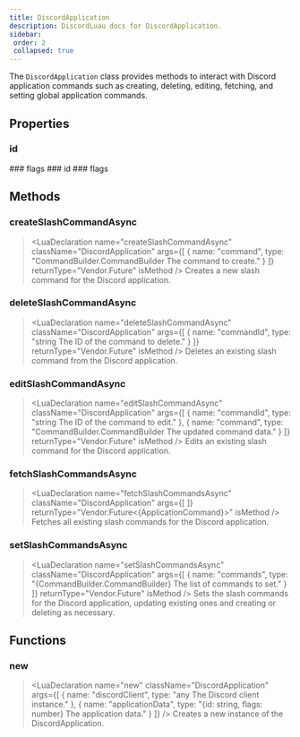 ```yaml
---
title: DiscordApplication
description: DiscordLuau docs for DiscordApplication.
sidebar:
 order: 2
 collapsed: true
---
```

[//]: # (This file was automatically @generated from moonwave comments using a script. Please do not exit by hand.)
[//]: # (To actually edit documentation, make changes to the main DiscordLuau repo.)

[//]: # (----- DOCUMENT IMPORTS ----- )


[//]: # (----- DOCUMENT DESCRIPTION ----- )

The `DiscordApplication` class provides methods to interact with Discord application commands such as creating, deleting, editing, fetching, and setting global application commands.

[//]: # (----- DOCUMENT PROPERTIES ----- )

## Properties

### id

<LuaProperty name="DiscordApplication.id" type="string" />
### flags

<LuaProperty name="DiscordApplication.flags" type="number" />
### id

<LuaProperty name="DiscordApplication.id" type="string" />
### flags

<LuaProperty name="DiscordApplication.flags" type="number" />

[//]: # (----- DOCUMENT METHODS ----- )

## Methods

### createSlashCommandAsync

> <LuaDeclaration name="createSlashCommandAsync" className="DiscordApplication" args={[ { name: "command", type: "CommandBuilder.CommandBuilder The command to create." } ]} returnType="Vendor.Future<CommandResponse>" isMethod />
Creates a new slash command for the Discord application.
### deleteSlashCommandAsync

> <LuaDeclaration name="deleteSlashCommandAsync" className="DiscordApplication" args={[ { name: "commandId", type: "string The ID of the command to delete." } ]} returnType="Vendor.Future<CommandResponse>" isMethod />
Deletes an existing slash command from the Discord application.
### editSlashCommandAsync

> <LuaDeclaration name="editSlashCommandAsync" className="DiscordApplication" args={[ { name: "commandId", type: "string The ID of the command to edit." }, { name: "command", type: "CommandBuilder.CommandBuilder The updated command data." } ]} returnType="Vendor.Future<CommandResponse>" isMethod />
Edits an existing slash command for the Discord application.
### fetchSlashCommandsAsync

> <LuaDeclaration name="fetchSlashCommandsAsync" className="DiscordApplication" args={[  ]} returnType="Vendor.Future<{ApplicationCommand}>" isMethod />
Fetches all existing slash commands for the Discord application.
### setSlashCommandsAsync

> <LuaDeclaration name="setSlashCommandsAsync" className="DiscordApplication" args={[ { name: "commands", type: "{CommandBuilder.CommandBuilder} The list of commands to set." } ]} returnType="Vendor.Future<nil>" isMethod />
Sets the slash commands for the Discord application, updating existing ones and creating or deleting as necessary.

[//]: # (----- DOCUMENT FUNCTIONS ----- )

## Functions

### new

> <LuaDeclaration name="new" className="DiscordApplication" args={[ { name: "discordClient", type: "any The Discord client instance." }, { name: "applicationData", type: "{id: string, flags: number} The application data." } ]} />
Creates a new instance of the DiscordApplication.

